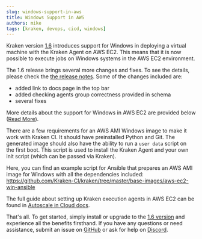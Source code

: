 ```yaml
---
slug: windows-support-in-aws
title: Windows Support in AWS
authors: mike
tags: [kraken, devops, cicd, windows]
---
```




Kraken version [1.6](https://github.com/Kraken-CI/kraken/releases/tag/v1.6)
introduces support for Windows in deploying a virtual machine with the
Kraken Agent on AWS EC2. This means that it is now possible to execute
jobs on Windows systems in the AWS EC2 environment.

The 1.6 release brings several more changes and fixes. To see the details,
please check the [the release notes](https://github.com/Kraken-CI/kraken/releases/tag/v1.6).
Some of the changes included are:

- added link to docs page in the top bar
- added checking agents group correctness provided in schema
- several fixes

More details about the support for Windows in AWS EC2 are provided below ([Read More](/blog/windows-support-in-aws)).

<!--truncate-->

There are a few requirements for an AWS AMI Windows image to make it
work with Kraken CI. It should have preinstalled Python and Git. The
generated image should also have the ability to run a `user data`
script on the first boot. This script is used to install the Kraken
Agent and your own init script (which can be passed via Kraken).

Here, you can find an example script for Ansible that prepares an AWS
AMI image for Windows with all the dependencies included:
https://github.com/Kraken-CI/kraken/tree/master/base-images/aws-ec2-win-ansible

The full guide about setting up Kraken execution agents in AWS EC2 can
be found in [Autoscale in Cloud docs](/docs/autoscale-in-cloud).

That's all. To get started, simply install or upgrade to the
[1.6 version](https://github.com/Kraken-CI/kraken/releases/tag/v1.6) and
experience all the benefits firsthand. If you have any questions or
need assistance, submit an issue on [GitHub](https://github.com/Kraken-CI/kraken/issues)
or ask for help on [Discord](https://discord.gg/jUvSZ4S5m3).

